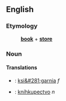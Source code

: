 ==English==
===Etymology===
:'''[[book]]''' + '''[[store]]'''
===Noun===
====Translations====
*{{pl}}: [[ksi&#281;garnia]] ''f''
*{{sk}}: [[kníhkupectvo]] ''n''